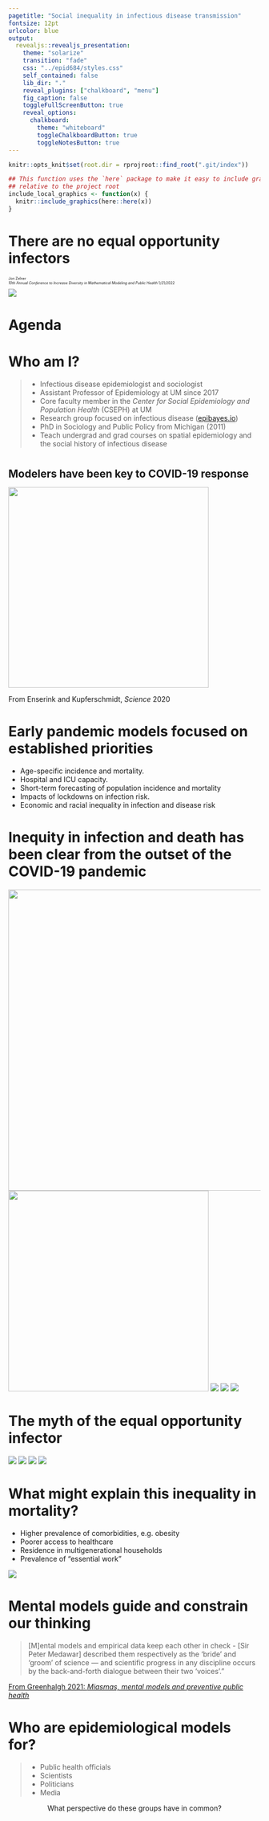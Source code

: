 ```yaml
---
pagetitle: "Social inequality in infectious disease transmission"
fontsize: 12pt
urlcolor: blue
output: 
  revealjs::revealjs_presentation:
    theme: "solarize"
    transition: "fade"
    css: "../epid684/styles.css"
    self_contained: false
    lib_dir: "."
    reveal_plugins: ["chalkboard", "menu"]
    fig_caption: false
    toggleFullScreenButton: true
    reveal_options: 
      chalkboard:
        theme: "whiteboard"
        toggleChalkboardButton: true
        toggleNotesButton: true
---
```


```r
knitr::opts_knit$set(root.dir = rprojroot::find_root(".git/index"))

## This function uses the `here` package to make it easy to include graphics in a directory
## relative to the project root
include_local_graphics <- function(x) {
  knitr::include_graphics(here::here(x))
}
```

# There are no equal opportunity infectors {#title}

<div class="spacedrow">
  <div class="iteml">
  <p style="font-size:0.5em">
      Jon Zelner  
      *10th Annual Conference to Increase Diversity in Mathematical Modeling and Public Health* 
      1/21/2022 
  </p>
  </div>
  <div class="itemr">
  <img src="../images/Epid_external_horiz.png">
  </div>
</div>

# Agenda 

# Who am I?

>- Infectious disease epidemiologist and sociologist
>- Assistant Professor of Epidemiology at UM since 2017
>- Core faculty member in the *Center for Social Epidemiology and Population Health* (CSEPH) at UM
>- Research group focused on infectious disease ([epibayes.io](https://epibayes.io))
>- PhD in Sociology and Public Policy from Michigan (2011)
>- Teach undergrad and grad courses on <span class="alert">spatial epidemiology</span> and the <span class="alert">social history of infectious disease</span>

# {.imgslide}

<h1 style="font-size:1.5em"><span class="alert">Modelers</span> have been key to COVID-19 response</h1>  

<img src="../images/life_or_death_covid.png" width="400">

From Enserink and Kupferschmidt, *Science* 2020

# Early pandemic models focused on <span class="alert">established</span> priorities

<ul>
<li class="fragment">Age-specific incidence and mortality.</li>
<li class="fragment">Hospital and ICU capacity.</li>
<li class="fragment">Short-term forecasting of population incidence and mortality</li> 
<li class="fragment">Impacts of lockdowns on infection risk.</li>
<span class="fragment">
<span class="fragment strike highlight-red"><li>
Economic and racial inequality in infection and disease risk</li></span></span>
</ul>

# Inequity in infection and death has been clear from the outset of the COVID-19 pandemic {.imgslide}

<div class="r-stack">
  <img class="fragment" src="../images/blacks_covid_death_brookings.png" width="600">
  <img class="fragment" src="../images/harvard_inequality_on_top_of_inequality.png" width="400">
  <img class="fragment" src="../images/mistrust_communities_of_color.png">
  <img class="fragment" src="../images/minorities_covid_uk.png">
  <img class="fragment" src="../images/omicron_black_chicago.png"></div>

# The myth of the <span class="alert">equal opportunity infector</span>

<div class="r-stack">
  <img class="fragment" src="../images/equal_opportunity_virus.png">
  <img class="fragment" src="../images/equal_opportunity_herald.png">
  <img class="fragment" src="../images/equal_opportunity_rural.png">
  <img class="fragment" src="../images/equal_opportunity_delta.png">
  </div>

# What might explain this inequality in <span class="alert">mortality</span>? 

<div class="toprow">
  <div class="textcolumn">
  <ul>
  <li class="fragment">Higher prevalence of comorbidities, e.g. obesity</li>
  <li class="fragment">Poorer access to healthcare</li>
  <li class="fragment">Residence in multigenerational households</li>
  <li class="fragment">Prevalence of "essential work"</li>
  </div>
  <div style="flex:50%"><img src="../images/twice_as_deadly_nyt.png"></div>
</div>


# Mental models guide and <span class="alert">constrain</span> our thinking {.quote}

  <blockquote>[M]ental models and empirical data keep each other in check - [Sir Peter Medawar] described them respectively as the ‘bride’ and ‘groom’ of science — and scientific progress in any discipline occurs by the back-and-forth dialogue between their two ‘voices’.”</blockquote>

[From Greenhalgh 2021: *Miasmas, mental models and preventive public health*](https://royalsocietypublishing.org/doi/10.1098/rsfs.2021.0017)

# Who are epidemiological models <span class="alert">for</span>?

>- Public health officials
>- Scientists
>- Politicians
>- Media

<p class="fragment" style="text-align: center;">What <span class="alert">perspective</span> do these groups have in common?</p>